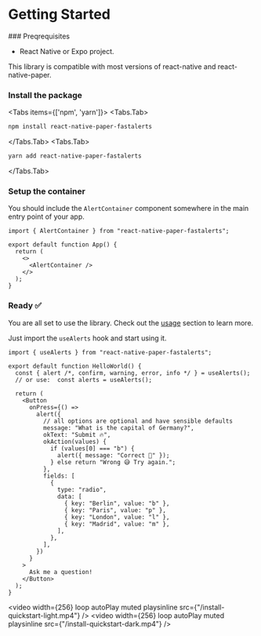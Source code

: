 # Getting Started

 
<Steps>
### Preqrequisites

- React Native or Expo project.

This library is compatible with most versions of react-native and react-native-paper.

### Install the package

 
<Tabs items={['npm', 'yarn']}>
  <Tabs.Tab>
  
  
  ```sh
  npm install react-native-paper-fastalerts
  ```
  
  
  </Tabs.Tab>
  <Tabs.Tab>
  
  
  ```sh
  yarn add react-native-paper-fastalerts
  ```

  </Tabs.Tab>
</Tabs>
 
### Setup the container
 
You should include the `AlertContainer` component somewhere in the main entry point of your app.
```tsx filename="App.tsx" {1,6}
import { AlertContainer } from "react-native-paper-fastalerts";

export default function App() {
  return (
    <>
      <AlertContainer />
    </>
  );
}
```

### Ready ✅

You are all set to use the library. Check out the [usage](/usage) section to learn more.

Just import the `useAlerts` hook and start using it.

```tsx {1,4,9-30}
import { useAlerts } from "react-native-paper-fastalerts";

export default function HelloWorld() {
  const { alert /*, confirm, warning, error, info */ } = useAlerts();
  // or use:  const alerts = useAlerts();

  return (
    <Button
      onPress={() =>
        alert({
          // all options are optional and have sensible defaults
          message: "What is the capital of Germany?",
          okText: "Submit 🔥",
          okAction(values) {
            if (values[0] === "b") {
              alert({ message: "Correct 🤗" });
            } else return "Wrong 😅 Try again.";
          },
          fields: [
            {
              type: "radio",
              data: [
                { key: "Berlin", value: "b" },
                { key: "Paris", value: "p" },
                { key: "London", value: "l" },
                { key: "Madrid", value: "m" },
              ],
            },
          ],
        })
      }
    >
      Ask me a question!
    </Button>
  );
}
```

<div style={{display: "flex", justifyContent: "space-evenly"}} >

<video width={256} loop autoPlay muted playsinline src={"/install-quickstart-light.mp4"} />
<video width={256} loop autoPlay muted playsinline src={"/install-quickstart-dark.mp4"} />

</div>

</Steps>
